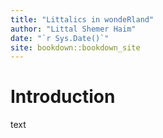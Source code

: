 ```yaml
--- 
title: "Littalics in wondeRland"
author: "Littal Shemer Haim"
date: "`r Sys.Date()`"
site: bookdown::bookdown_site
---
```


# Introduction

text